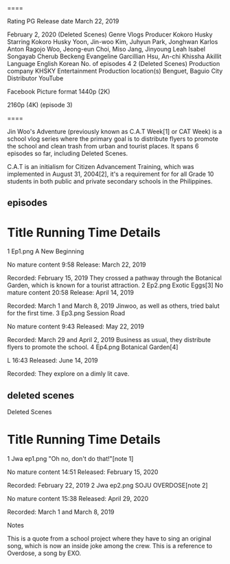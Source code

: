 ====

Rating
PG
Release date
March 22, 2019

February 2, 2020 (Deleted Scenes)
Genre
Vlogs
Producer
Kokoro Husky
Starring
Kokoro Husky
Yoon, Jin-woo
Kim, Juhyun
Park, Jonghwan
Karlos Anton Ragojo
Woo, Jeong-eun
Choi, Miso
Jang, Jinyoung
Leah Isabel Songayab
Cherub Beckeng
Evangeline Garcillian
Hsu, An-chi
Khissha Akillit
Language
English
Korean
No. of episodes
4
2 (Deleted Scenes)
Production company
KHSKY Entertainment
Production location(s)
Benguet, Baguio City
Distributor
YouTube

Facebook
Picture format
1440p (2K)

2160p (4K) (episode 3)

====

Jin Woo's Adventure (previously known as C.A.T Week[1] or CAT Week) is a school vlog series where the primary goal is to distribute flyers to promote the school and clean trash from urban and tourist places. It spans 6 episodes so far, including Deleted Scenes.

C.A.T is an initialism for Citizen Advancement Training, which was implemented in August 31, 2004[2], it's a requirement for for all Grade 10 students in both public and private secondary schools in the Philippines.

## episodes

# 	Title 	Running Time 	Details
1 	Ep1.png 	A New Beginning

No mature content
	9:58 	Release: March 22, 2019

Recorded: February 15, 2019
They crossed a pathway through the Botanical Garden, which is known for a tourist attraction.
2 	Ep2.png 	Exotic Eggs[3]
No mature content 	20:58 	Release: April 14, 2019

Recorded: March 1 and March 8, 2019
Jinwoo, as well as others, tried balut for the first time.
3 	Ep3.png 	Session Road

No mature content
	9:43 	Released: May 22, 2019

Recorded: March 29 and April 2, 2019
Business as usual, they distribute flyers to promote the school.
4 	Ep4.png 	Botanical Garden[4]

L
	16:43 	Released: June 14, 2019

Recorded:
They explore on a dimly lit cave. 

## deleted scenes

Deleted Scenes
# 	Title 	Running Time 	Details
1 	Jwa ep1.png 	"Oh no, don't do that!"[note 1]

No mature content
	14:51 	Released: February 15, 2020

Recorded: February 22, 2019
2 	Jwa ep2.png 	SOJU OVERDOSE[note 2]

No mature content
	15:38 	Released: April 29, 2020

Recorded: March 1 and March 8, 2019 

Notes

This is a quote from a school project where they have to sing an original song, which is now an inside joke among the crew.
This is a reference to Overdose, a song by EXO.